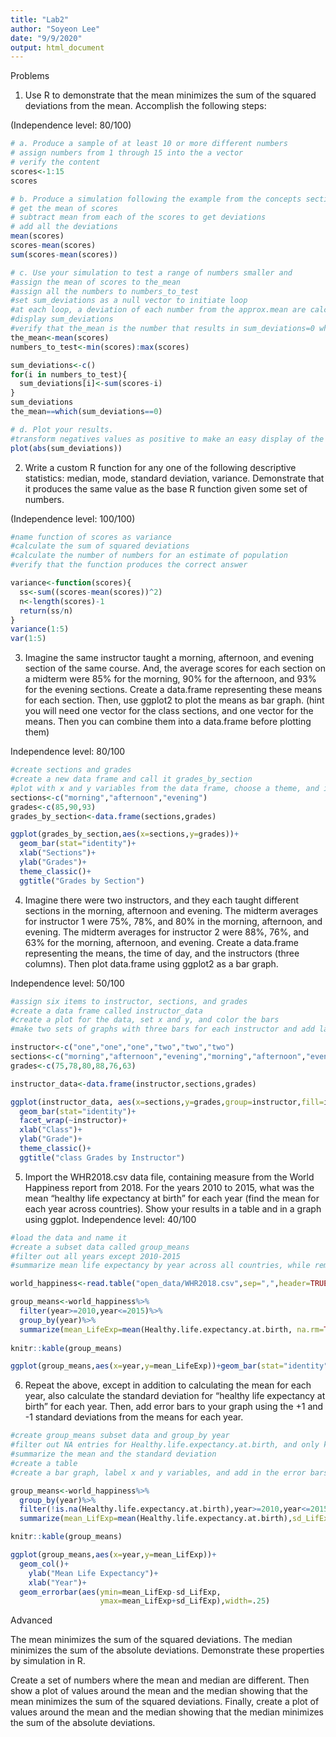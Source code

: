 ```yaml
---
title: "Lab2"
author: "Soyeon Lee"
date: "9/9/2020"
output: html_document
---
```


Problems

1. Use R to demonstrate that the mean minimizes the sum of the squared deviations from the mean. Accomplish the following steps:

(Independence level: 80/100) 
```r
# a. Produce a sample of at least 10 or more different numbers
# assign numbers from 1 through 15 into the a vector
# verify the content
scores<-1:15
scores
```
```r
# b. Produce a simulation following the example from the concepts section
# get the mean of scores
# subtract mean from each of the scores to get deviations
# add all the deviations 
mean(scores)
scores-mean(scores)
sum(scores-mean(scores))
```
```r
# c. Use your simulation to test a range of numbers smaller and          larger than the mean to show that the mean minimizes the sum of      the squared deviations from the mean.
#assign the mean of scores to the_mean
#assign all the numbers to numbers_to_test
#set sum_deviations as a null vector to initiate loop
#at each loop, a deviation of each number from the approx.mean are calculated and added as a sum, which is then assigned to each position in sum_deviations
#display sum_deviations
#verify that the_mean is the number that results in sum_deviations=0 when it is suggested as the mean
the_mean<-mean(scores)
numbers_to_test<-min(scores):max(scores)

sum_deviations<-c()
for(i in numbers_to_test){
  sum_deviations[i]<-sum(scores-i)
}
sum_deviations
the_mean==which(sum_deviations==0)
```
```r
# d. Plot your results.
#transform negatives values as positive to make an easy display of the 0 sum_deviations 
plot(abs(sum_deviations))
```

2. Write a custom R function for any one of the following descriptive statistics: median, mode, standard deviation, variance. Demonstrate that it produces the same value as the base R function given some set of numbers.

(Independence level: 100/100)
```r
#name function of scores as variance
#calculate the sum of squared deviations
#calculate the number of numbers for an estimate of population
#verify that the function produces the correct answer 

variance<-function(scores){
  ss<-sum((scores-mean(scores))^2)
  n<-length(scores)-1
  return(ss/n)
}
variance(1:5)
var(1:5)
```

3. Imagine the same instructor taught a morning, afternoon, and evening section of the same course. And, the average scores for each section on a midterm were 85% for the morning, 90% for the afternoon, and 93% for the evening sections. Create a data.frame representing these means for each section. Then, use ggplot2 to plot the means as bar graph. (hint you will need one vector for the class sections, and one vector for the means. Then you can combine them into a data.frame before plotting them)

Independence level: 80/100
```r
#create sections and grades
#create a new data frame and call it grades_by_section
#plot with x and y variables from the data frame, choose a theme, and include labels and a title
sections<-c("morning","afternoon","evening")
grades<-c(85,90,93)
grades_by_section<-data.frame(sections,grades)

ggplot(grades_by_section,aes(x=sections,y=grades))+
  geom_bar(stat="identity")+
  xlab("Sections")+
  ylab("Grades")+
  theme_classic()+
  ggtitle("Grades by Section")
```

4. Imagine there were two instructors, and they each taught different sections in the morning, afternoon and evening. The midterm averages for instructor 1 were 75%, 78%, and 80% in the morning, afternoon, and evening. The midterm averages for instructor 2 were 88%, 76%, and 63% for the morning, afternoon, and evening. Create a data.frame representing the means, the time of day, and the instructors (three columns). Then plot data.frame using ggplot2 as a bar graph.

Independence level: 50/100
```r
#assign six items to instructor, sections, and grades
#create a data frame called instructor_data
#create a plot for the data, set x and y, and color the bars
#make two sets of graphs with three bars for each instructor and add labels

instructor<-c("one","one","one","two","two","two")
sections<-c("morning","afternoon","evening","morning","afternoon","evening")
grades<-c(75,78,80,88,76,63)

instructor_data<-data.frame(instructor,sections,grades)

ggplot(instructor_data, aes(x=sections,y=grades,group=instructor,fill=instructor))+
  geom_bar(stat="identity")+
  facet_wrap(~instructor)+
  xlab("Class")+
  ylab("Grade")+
  theme_classic()+
  ggtitle("class Grades by Instructor")
```

5. Import the WHR2018.csv data file, containing measure from the World Happiness report from 2018. For the years 2010 to 2015, what was the mean “healthy life expectancy at birth” for each year (find the mean for each year across countries). Show your results in a table and in a graph using ggplot.
  Independence level: 40/100
```r
#load the data and name it
#create a subset data called group_means
#filter out all years except 2010-2015
#summarize mean life expectancy by year across all countries, while removing the entry that has no information

world_happiness<-read.table("open_data/WHR2018.csv",sep=",",header=TRUE)

group_means<-world_happiness%>%
  filter(year>=2010,year<=2015)%>%
  group_by(year)%>%
  summarize(mean_LifeExp=mean(Healthy.life.expectancy.at.birth, na.rm=TRUE))
  
knitr::kable(group_means)

ggplot(group_means,aes(x=year,y=mean_LifeExp))+geom_bar(stat="identity")
```

6. Repeat the above, except in addition to calculating the mean for each year, also calculate the standard deviation for “healthy life expectancy at birth” for each year. Then, add error bars to your graph using the +1 and -1 standard deviations from the means for each year.
```r
#create group_means subset data and group_by year
#filter out NA entries for Healthy.life.expectancy.at.birth, and only keep those from years 2010-2015
#summarize the mean and the standard deviation
#create a table
#create a bar graph, label x and y variables, and add in the error bars to show 1 standard deviation around the mean

group_means<-world_happiness%>%
  group_by(year)%>%
  filter(!is.na(Healthy.life.expectancy.at.birth),year>=2010,year<=2015)%>%
  summarize(mean_LifExp=mean(Healthy.life.expectancy.at.birth),sd_LifExp=sd(Healthy.life.expectancy.at.birth))

knitr::kable(group_means)

ggplot(group_means,aes(x=year,y=mean_LifExp))+
  geom_col()+
    ylab("Mean Life Expectancy")+
    xlab("Year")+
  geom_errorbar(aes(ymin=mean_LifExp-sd_LifExp,
                    ymax=mean_LifExp+sd_LifExp),width=.25)
```

Advanced

The mean minimizes the sum of the squared deviations. The median minimizes the sum of the absolute deviations. Demonstrate these properties by simulation in R.

Create a set of numbers where the mean and median are different. Then show a plot of values around the mean and the median showing that the mean minimizes the sum of the squared deviations. Finally, create a plot of values around the mean and the median showing that the median minimizes the sum of the absolute deviations.